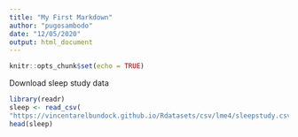 ```yaml
---
title: "My First Markdown"
author: "pugosambodo"
date: "12/05/2020"
output: html_document
---
```


```r
knitr::opts_chunk$set(echo = TRUE)
```
Download sleep study data
```r
library(readr)
sleep <- read_csv(
"https://vincentarelbundock.github.io/Rdatasets/csv/lme4/sleepstudy.csv")
head(sleep)
```